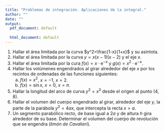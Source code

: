```yaml
---
title: "Problemas de integración. Aplicaciones de la integral."
author: ""
date: ""
output:
  pdf_document: default
              
  html_document: default
---
```


1. Hallar el área limitada por la curva $y^2=\frac{1-x}{1+x}$ y su asíntota.
1. Hallar el área limitada por la curva $y=x(x-1)(x-2)$ y el eje $x$.
1. Hallar el área limitada por la cura $f(x)=x\cdot\mathrm{e}^{-x}$ y $g(x)=x^2\cdot \mathrm{e}^{-x}$.
1. Hallar los volúmenes engendrados al girar alrededor del eje $x$ por los recintos de ordenadas de las funciones siguientes:
    a) $f(x)=x^2$, $x=-1$, $x=2$.
    a) $f(x)=\sin x$, $x=0$, $x=\pi$.
1. Hallar la longitud del arco de curva $y^2=x^3$ desde el origen al punto $(4,8)$.
1. Hallar el volumen del cuerpo engendrado al girar, alrededor del eje $y$, la parte de la parábola $y^2=4ax$, que intercepta la recta $x=a$.
1. Un segmento parabólico recto, de base igual a $2a$ y de altura $h$ gira alrededor de su base. Determinar el volumen del cuerpo de revolución que se engendra (*limón de Cavalieri*).
